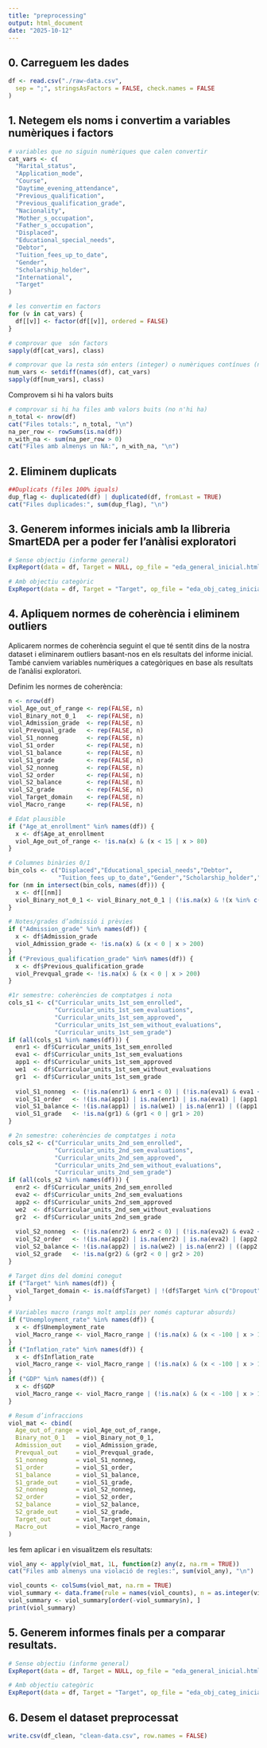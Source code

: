 ```yaml
---
title: "preprocessing"
output: html_document
date: "2025-10-12"
---
```


## 0. Carreguem les dades
```r
df <- read.csv("./raw-data.csv",
  sep = ";", stringsAsFactors = FALSE, check.names = FALSE
)
```
## 1. Netegem els noms i convertim a variables numèriques i factors
```r
# variables que no siguin numèriques que calen convertir
cat_vars <- c(
  "Marital_status",
  "Application_mode",
  "Course",
  "Daytime_evening_attendance",
  "Previous_qualification",
  "Previous_qualification_grade",
  "Nacionality",
  "Mother_s_occupation",
  "Father_s_occupation",
  "Displaced",
  "Educational_special_needs",
  "Debtor",
  "Tuition_fees_up_to_date",
  "Gender",
  "Scholarship_holder",
  "International",
  "Target"
)

# les convertim en factors
for (v in cat_vars) {
  df[[v]] <- factor(df[[v]], ordered = FALSE)
}

# comprovar que  són factors
sapply(df[cat_vars], class)

# comprovar que la resta són enters (integer) o numèriques contínues (numeric)
num_vars <- setdiff(names(df), cat_vars)
sapply(df[num_vars], class)
```

Comprovem si hi ha valors buits

```r
# comprovar si hi ha files amb valors buits (no n'hi ha)
n_total <- nrow(df)
cat("Files totals:", n_total, "\n")
na_per_row <- rowSums(is.na(df))
n_with_na <- sum(na_per_row > 0)
cat("Files amb almenys un NA:", n_with_na, "\n")
```
## 2. Eliminem duplicats
```r
##Duplicats (files 100% iguals)
dup_flag <- duplicated(df) | duplicated(df, fromLast = TRUE)
cat("Files duplicades:", sum(dup_flag), "\n")
```

## 3. Generem informes inicials amb la llibreria SmartEDA per a poder fer l'anàlisi exploratori

```r
# Sense objectiu (informe general)
ExpReport(data = df, Target = NULL, op_file = "eda_general_inicial.html")

# Amb objectiu categòric
ExpReport(data = df, Target = "Target", op_file = "eda_obj_categ_inicial.html", Rc = NULL)
```

## 4. Apliquem normes de coherència i eliminem outliers

Aplicarem normes de coherència seguint el que té sentit dins de la nostra dataset i eliminarem outliers basant-nos en els resultats del informe inicial. També canviem variables numèriques a categòriques en base als resultats de l'anàlisi exploratori.

Definim les normes de coherència:
```r
n <- nrow(df)
viol_Age_out_of_range <- rep(FALSE, n)
viol_Binary_not_0_1   <- rep(FALSE, n)
viol_Admission_grade  <- rep(FALSE, n)
viol_Prevqual_grade   <- rep(FALSE, n)
viol_S1_nonneg        <- rep(FALSE, n)
viol_S1_order         <- rep(FALSE, n)
viol_S1_balance       <- rep(FALSE, n)
viol_S1_grade         <- rep(FALSE, n)
viol_S2_nonneg        <- rep(FALSE, n)
viol_S2_order         <- rep(FALSE, n)
viol_S2_balance       <- rep(FALSE, n)
viol_S2_grade         <- rep(FALSE, n)
viol_Target_domain    <- rep(FALSE, n)
viol_Macro_range      <- rep(FALSE, n)

# Edat plausible
if ("Age_at_enrollment" %in% names(df)) {
  x <- df$Age_at_enrollment
  viol_Age_out_of_range <- !is.na(x) & (x < 15 | x > 80)
}

# Columnes binàries 0/1
bin_cols <- c("Displaced","Educational_special_needs","Debtor",
              "Tuition_fees_up_to_date","Gender","Scholarship_holder","International")
for (nm in intersect(bin_cols, names(df))) {
  x <- df[[nm]]
  viol_Binary_not_0_1 <- viol_Binary_not_0_1 | (!is.na(x) & !(x %in% c(0, 1)))
}

# Notes/grades d’admissió i prèvies 
if ("Admission_grade" %in% names(df)) {
  x <- df$Admission_grade
  viol_Admission_grade <- !is.na(x) & (x < 0 | x > 200)
}
if ("Previous_qualification_grade" %in% names(df)) {
  x <- df$Previous_qualification_grade
  viol_Prevqual_grade <- !is.na(x) & (x < 0 | x > 200)
}

#1r semestre: coherències de comptatges i nota
cols_s1 <- c("Curricular_units_1st_sem_enrolled",
             "Curricular_units_1st_sem_evaluations",
             "Curricular_units_1st_sem_approved",
             "Curricular_units_1st_sem_without_evaluations",
             "Curricular_units_1st_sem_grade")
if (all(cols_s1 %in% names(df))) {
  enr1 <- df$Curricular_units_1st_sem_enrolled
  eva1 <- df$Curricular_units_1st_sem_evaluations
  app1 <- df$Curricular_units_1st_sem_approved
  we1  <- df$Curricular_units_1st_sem_without_evaluations
  gr1  <- df$Curricular_units_1st_sem_grade
  
  viol_S1_nonneg  <- (!is.na(enr1) & enr1 < 0) | (!is.na(eva1) & eva1 < 0) | (!is.na(app1) & app1 < 0)
  viol_S1_order   <- !(is.na(app1) | is.na(enr1) | is.na(eva1) | (app1 <= enr1 & app1 <= eva1))
  viol_S1_balance <- !(is.na(app1) | is.na(we1) | is.na(enr1) | ((app1 + we1) <= enr1))
  viol_S1_grade   <- !is.na(gr1) & (gr1 < 0 | gr1 > 20)
}

# 2n semestre: coherències de comptatges i nota
cols_s2 <- c("Curricular_units_2nd_sem_enrolled",
             "Curricular_units_2nd_sem_evaluations",
             "Curricular_units_2nd_sem_approved",
             "Curricular_units_2nd_sem_without_evaluations",
             "Curricular_units_2nd_sem_grade")
if (all(cols_s2 %in% names(df))) {
  enr2 <- df$Curricular_units_2nd_sem_enrolled
  eva2 <- df$Curricular_units_2nd_sem_evaluations
  app2 <- df$Curricular_units_2nd_sem_approved
  we2  <- df$Curricular_units_2nd_sem_without_evaluations
  gr2  <- df$Curricular_units_2nd_sem_grade
  
  viol_S2_nonneg  <- (!is.na(enr2) & enr2 < 0) | (!is.na(eva2) & eva2 < 0) | (!is.na(app2) & app2 < 0)
  viol_S2_order   <- !(is.na(app2) | is.na(enr2) | is.na(eva2) | (app2 <= enr2 & app2 <= eva2))
  viol_S2_balance <- !(is.na(app2) | is.na(we2) | is.na(enr2) | ((app2 + we2) <= enr2))
  viol_S2_grade   <- !is.na(gr2) & (gr2 < 0 | gr2 > 20)
}

# Target dins del domini conegut
if ("Target" %in% names(df)) {
  viol_Target_domain <- is.na(df$Target) | !(df$Target %in% c("Dropout","Graduate","Enrolled"))
}

# Variables macro (rangs molt amplis per només capturar absurds)
if ("Unemployment_rate" %in% names(df)) {
  x <- df$Unemployment_rate
  viol_Macro_range <- viol_Macro_range | (!is.na(x) & (x < -100 | x > 100))
}
if ("Inflation_rate" %in% names(df)) {
  x <- df$Inflation_rate
  viol_Macro_range <- viol_Macro_range | (!is.na(x) & (x < -100 | x > 100))
}
if ("GDP" %in% names(df)) {
  x <- df$GDP
  viol_Macro_range <- viol_Macro_range | (!is.na(x) & (x < -100 | x > 100))
}

# Resum d’infraccions
viol_mat <- cbind(
  Age_out_of_range = viol_Age_out_of_range,
  Binary_not_0_1   = viol_Binary_not_0_1,
  Admission_out    = viol_Admission_grade,
  Prevqual_out     = viol_Prevqual_grade,
  S1_nonneg        = viol_S1_nonneg,
  S1_order         = viol_S1_order,
  S1_balance       = viol_S1_balance,
  S1_grade_out     = viol_S1_grade,
  S2_nonneg        = viol_S2_nonneg,
  S2_order         = viol_S2_order,
  S2_balance       = viol_S2_balance,
  S2_grade_out     = viol_S2_grade,
  Target_out       = viol_Target_domain,
  Macro_out        = viol_Macro_range
)
```

les fem aplicar i en visualitzem els resultats:
```r
viol_any <- apply(viol_mat, 1L, function(z) any(z, na.rm = TRUE))
cat("Files amb almenys una violació de regles:", sum(viol_any), "\n")

viol_counts <- colSums(viol_mat, na.rm = TRUE)
viol_summary <- data.frame(rule = names(viol_counts), n = as.integer(viol_counts), row.names = NULL)
viol_summary <- viol_summary[order(-viol_summary$n), ]
print(viol_summary)
```


## 5. Generem informes finals per a comparar resultats.

```r
# Sense objectiu (informe general)
ExpReport(data = df, Target = NULL, op_file = "eda_general_inicial.html")

# Amb objectiu categòric
ExpReport(data = df, Target = "Target", op_file = "eda_obj_categ_inicial.html", Rc = NULL)


```

## 6. Desem el dataset preprocessat
```r
write.csv(df_clean, "clean-data.csv", row.names = FALSE)
```